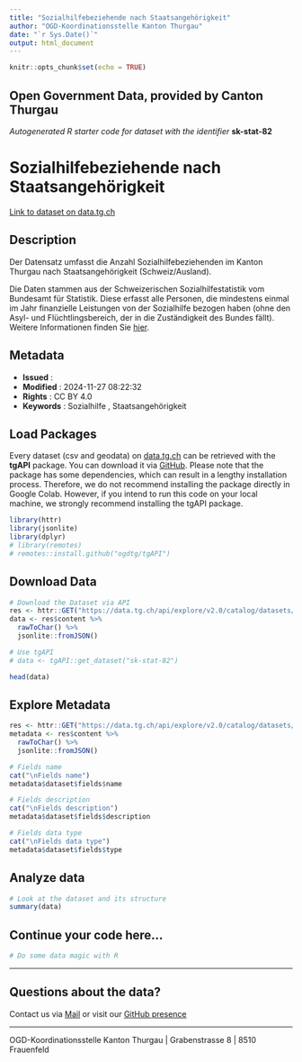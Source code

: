 ```yaml
---
title: "Sozialhilfebeziehende nach Staatsangehörigkeit"
author: "OGD-Koordinationsstelle Kanton Thurgau"
date: "`r Sys.Date()`"
output: html_document
---
```


```r
knitr::opts_chunk$set(echo = TRUE)
```

## Open Government Data, provided by **Canton Thurgau**
*Autogenerated R starter code for dataset with the identifier* **sk-stat-82**


# **Sozialhilfebeziehende nach Staatsangehörigkeit**

[Link to dataset on data.tg.ch](https://data.tg.ch/explore/dataset/sk-stat-82/information/)

## Description

<p>Der Datensatz umfasst die Anzahl Sozialhilfebeziehenden im Kanton Thurgau nach Staatsangehörigkeit (Schweiz/Ausland). </p><p>Die Daten stammen aus der Schweizerischen Sozialhilfestatistik vom Bundesamt für Statistik. Diese erfasst alle Personen, die mindestens einmal im Jahr finanzielle Leistungen von der Sozialhilfe bezogen haben (ohne den Asyl- und Flüchtlingsbereich, der in die Zuständigkeit des Bundes fällt). Weitere Informationen finden Sie <a href='https://www.bfs.admin.ch/bfs/de/home/statistiken/soziale-sicherheit/sozialhilfe/sozialhilfebeziehende/wirtschaftliche-sozialhilfe.html' target='_blank'>hier</a>.</p>

## Metadata

- **Issued**                   : 
- **Modified**                 : 2024-11-27 08:22:32
- **Rights**                   : CC BY 4.0
- **Keywords**                 : Sozialhilfe , Staatsangehörigkeit

## Load Packages

Every dataset (csv and geodata) on [data.tg.ch](https://data.tg.ch/pages/start/) can be retrieved with the **tgAPI** package. You can download it via [GitHub](https://github.com/ogdtg/tgAPI). Please note that the package has some dependencies, which can result in a lengthy installation process. Therefore, we do not recommend installing the package directly in Google Colab. However, if you intend to run this code on your local machine, we strongly recommend installing the tgAPI package.

```r
library(httr)
library(jsonlite)
library(dplyr)
# library(remotes)
# remotes::install.github("ogdtg/tgAPI")

```


## Download Data


```r
# Download the Dataset via API
res <- httr::GET("https://data.tg.ch/api/explore/v2.0/catalog/datasets/sk-stat-82/exports/json")
data <- res$content %>%
  rawToChar() %>%
  jsonlite::fromJSON()

# Use tgAPI
# data <- tgAPI::get_dataset("sk-stat-82")

head(data)

```


## Explore Metadata

```r

res <- httr::GET("https://data.tg.ch/api/explore/v2.0/catalog/datasets/sk-stat-82")
metadata <- res$content %>%
  rawToChar() %>%
  jsonlite::fromJSON()

# Fields name
cat("\nFields name")
metadata$dataset$fields$name

# Fields description
cat("\nFields description")
metadata$dataset$fields$description

# Fields data type
cat("\nFields data type")
metadata$dataset$fields$type

```


## Analyze data

```r

# Look at the dataset and its structure
summary(data)

```


## Continue your code here...


```r
# Do some data magic with R
```

------------------------------------------------------------------------

## Questions about the data?

Contact us via [Mail](mailto:ogd@tg.ch) or visit our [GitHub presence](https://github.com/ogdtg)


------------------------------------------------------------------------

OGD-Koordinationsstelle Kanton Thurgau | Grabenstrasse 8 | 8510 Frauenfeld
